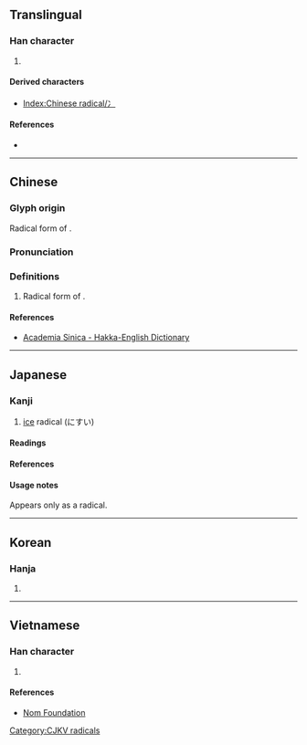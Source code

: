 {{also|氷|氵|疒|仌}}
{{character info/new}}
==Translingual==
{{stroke order|type=animate}}

===Han character===
{{Han char|rn=15|rad=冫|as=00|sn=2|four=3010.0|canj=IM}}
# {{mul-kangxi radical-def}}

====Derived characters====
* [[Index:Chinese radical/冫]]

====References====
* {{Han ref|kx=0131.150|dkj=01607|dj=0294.110|hdz=10295.010|uh=51AB|ud=20907}}

----

==Chinese==
{{zh-forms}}

===Glyph origin===
{{Han etym}}
Radical form of {{l|zh|仌}}.

===Pronunciation===
{{zh-pron
|m=bīng
|c=bing1
|h=pfs=pên
|mn=peng
|w=
|mc=y
|oc=y
|ma=|ma2=
|cat=
}}

===Definitions===
{{zh-hanzi}}

# Radical form of {{l|zh|仌}}.

====References====
* [http://minhakka.ling.sinica.edu.tw/bkg/hakyin/search.php?DETAIL=1&LIMIT=id=31035&dbname=su_tian_1&graph=2 Academia Sinica - Hakka-English Dictionary]

----

==Japanese==

===Kanji===
{{ja-kanji|grade=r|rs=冫00}}

# [[ice]] radical (にすい)

====Readings====
{{ja-readings
|goon=ひょう<ひよう
|kanon=ひょう<ひよう
|kun=こおり-<こほり-,にすい-<にすゐ-
}}

====References====
{{ja-kref
|jis=5152
|ku=4950
|shift=9971
|euc=D1D2
|freq=''radical''
|nelson=''not listed''
|newnelson=409
|halpern=1923
|kld=''not listed''
|heisig=''not listed''
|tuttle=2b0.1
}}

====Usage notes====
Appears only as a radical.

----

==Korean==

===Hanja===
{{ko-hanja|hangeul=빙|rv=bing|mr=ping|y=ping|eumhun=얼음|ehrv=eoreum}}

# {{defn|lang=ko|sort=冫00}}

----

==Vietnamese==

===Han character===
{{vi-hantu|[[băng]]|rs=冫00}}

# {{defn|lang=vi|sort=冫00}}

====References====
* [http://nomfoundation.org/common/nom_details.php?codepoint=51ab Nom Foundation]

[[Category:CJKV radicals]]